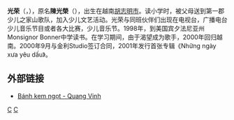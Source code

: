 {{otheruse|光荣}}
{{blpunsourced|time=2015-01-20T06:54:50+00:00}}
'''光荣'''（{{lang-vi|Quang Vinh}}，{{bd|1982年|5月18日}}），原名'''陳光榮'''（{{lang|vi|Trần Quang Vinh}}），出生在越南[[胡志明市|胡志明市]]。读小学时，被父母送到第一郡少儿之家山歌队，加入少儿文艺活动。光荣与同班伙伴们出现在电视台，广播电台少儿音乐节目或者各大比赛，少儿音乐节。1998年，到美国宾夕法尼亚州Monsignor Bonner中学读书。在学习期间，由于渴望成为歌手，2000年回归越南。2000年9月与金利Studio签订合同，2001年发行首张专辑《Những ngày xưa yêu dấu》。

== 外部链接 ==
*[http://trucong.com/Banh-kem-ngot?GnR8LNqj4aLqcXUqZqu982nglTMtJLAj8vz6sLM4Nes%3D Bánh kem ngọt - Quang Vinh]{{Wayback|url=http://trucong.com/Banh-kem-ngot?GnR8LNqj4aLqcXUqZqu982nglTMtJLAj8vz6sLM4Nes%3D |date=20150120093823 }}

{{normdaten}}
[[Category:胡志明市人|C]]
[[Category:越南男歌手|C]]
{{Vietnam-bio-stub}}
